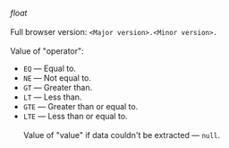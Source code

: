 _float_<br/><br/>Full browser version: `<Major version>.<Minor version>.`<br/><br/>Value of "operator":

- `EQ` — Equal to.
- `NE` — Not equal to.
- `GT` — Greater than.
- `LT` — Less than.
- `GTE` — Greater than or equal to.
- `LTE` — Less than or equal to.<br/><br/>Value of "value" if data couldn't be extracted — `null`.